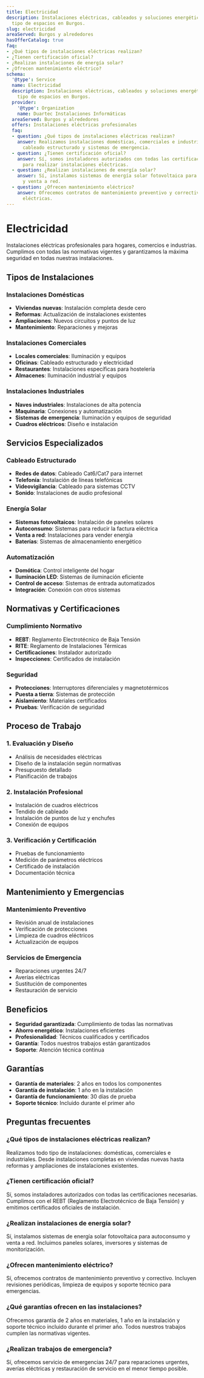 ```yaml
---
title: Electricidad
description: Instalaciones eléctricas, cableados y soluciones energéticas para todo
  tipo de espacios en Burgos.
slug: electricidad
areaServed: Burgos y alrededores
hasOfferCatalog: true
faq:
- ¿Qué tipos de instalaciones eléctricas realizan?
- ¿Tienen certificación oficial?
- ¿Realizan instalaciones de energía solar?
- ¿Ofrecen mantenimiento eléctrico?
schema:
  '@type': Service
  name: Electricidad
  description: Instalaciones eléctricas, cableados y soluciones energéticas para todo
    tipo de espacios en Burgos.
  provider:
    '@type': Organization
    name: Duartec Instalaciones Informáticas
  areaServed: Burgos y alrededores
  offers: Instalaciones eléctricas profesionales
  faq:
  - question: ¿Qué tipos de instalaciones eléctricas realizan?
    answer: Realizamos instalaciones domésticas, comerciales e industriales, incluyendo
      cableado estructurado y sistemas de emergencia.
  - question: ¿Tienen certificación oficial?
    answer: Sí, somos instaladores autorizados con todas las certificaciones necesarias
      para realizar instalaciones eléctricas.
  - question: ¿Realizan instalaciones de energía solar?
    answer: Sí, instalamos sistemas de energía solar fotovoltaica para autoconsumo
      y venta a red.
  - question: ¿Ofrecen mantenimiento eléctrico?
    answer: Ofrecemos contratos de mantenimiento preventivo y correctivo para instalaciones
      eléctricas.
---
```


# Electricidad

Instalaciones eléctricas profesionales para hogares, comercios e industrias. Cumplimos con todas las normativas vigentes y garantizamos la máxima seguridad en todas nuestras instalaciones.

## Tipos de Instalaciones

### Instalaciones Domésticas
- **Viviendas nuevas**: Instalación completa desde cero
- **Reformas**: Actualización de instalaciones existentes
- **Ampliaciones**: Nuevos circuitos y puntos de luz
- **Mantenimiento**: Reparaciones y mejoras

### Instalaciones Comerciales
- **Locales comerciales**: Iluminación y equipos
- **Oficinas**: Cableado estructurado y electricidad
- **Restaurantes**: Instalaciones específicas para hostelería
- **Almacenes**: Iluminación industrial y equipos

### Instalaciones Industriales
- **Naves industriales**: Instalaciones de alta potencia
- **Maquinaria**: Conexiones y automatización
- **Sistemas de emergencia**: Iluminación y equipos de seguridad
- **Cuadros eléctricos**: Diseño e instalación

## Servicios Especializados

### Cableado Estructurado
- **Redes de datos**: Cableado Cat6/Cat7 para internet
- **Telefonía**: Instalación de líneas telefónicas
- **Videovigilancia**: Cableado para sistemas CCTV
- **Sonido**: Instalaciones de audio profesional

### Energía Solar
- **Sistemas fotovoltaicos**: Instalación de paneles solares
- **Autoconsumo**: Sistemas para reducir la factura eléctrica
- **Venta a red**: Instalaciones para vender energía
- **Baterías**: Sistemas de almacenamiento energético

### Automatización
- **Domótica**: Control inteligente del hogar
- **Iluminación LED**: Sistemas de iluminación eficiente
- **Control de acceso**: Sistemas de entrada automatizados
- **Integración**: Conexión con otros sistemas

## Normativas y Certificaciones

### Cumplimiento Normativo
- **REBT**: Reglamento Electrotécnico de Baja Tensión
- **RITE**: Reglamento de Instalaciones Térmicas
- **Certificaciones**: Instalador autorizado
- **Inspecciones**: Certificados de instalación

### Seguridad
- **Protecciones**: Interruptores diferenciales y magnetotérmicos
- **Puesta a tierra**: Sistemas de protección
- **Aislamiento**: Materiales certificados
- **Pruebas**: Verificación de seguridad

## Proceso de Trabajo

### 1. Evaluación y Diseño
- Análisis de necesidades eléctricas
- Diseño de la instalación según normativas
- Presupuesto detallado
- Planificación de trabajos

### 2. Instalación Profesional
- Instalación de cuadros eléctricos
- Tendido de cableado
- Instalación de puntos de luz y enchufes
- Conexión de equipos

### 3. Verificación y Certificación
- Pruebas de funcionamiento
- Medición de parámetros eléctricos
- Certificado de instalación
- Documentación técnica

## Mantenimiento y Emergencias

### Mantenimiento Preventivo
- Revisión anual de instalaciones
- Verificación de protecciones
- Limpieza de cuadros eléctricos
- Actualización de equipos

### Servicios de Emergencia
- Reparaciones urgentes 24/7
- Averías eléctricas
- Sustitución de componentes
- Restauración de servicio

## Beneficios

- **Seguridad garantizada**: Cumplimiento de todas las normativas
- **Ahorro energético**: Instalaciones eficientes
- **Profesionalidad**: Técnicos cualificados y certificados
- **Garantía**: Todos nuestros trabajos están garantizados
- **Soporte**: Atención técnica continua

## Garantías

- **Garantía de materiales**: 2 años en todos los componentes
- **Garantía de instalación**: 1 año en la instalación
- **Garantía de funcionamiento**: 30 días de prueba
- **Soporte técnico**: Incluido durante el primer año

## Preguntas frecuentes

### ¿Qué tipos de instalaciones eléctricas realizan?

Realizamos todo tipo de instalaciones: domésticas, comerciales e industriales. Desde instalaciones completas en viviendas nuevas hasta reformas y ampliaciones de instalaciones existentes.

### ¿Tienen certificación oficial?

Sí, somos instaladores autorizados con todas las certificaciones necesarias. Cumplimos con el REBT (Reglamento Electrotécnico de Baja Tensión) y emitimos certificados oficiales de instalación.

### ¿Realizan instalaciones de energía solar?

Sí, instalamos sistemas de energía solar fotovoltaica para autoconsumo y venta a red. Incluimos paneles solares, inversores y sistemas de monitorización.

### ¿Ofrecen mantenimiento eléctrico?

Sí, ofrecemos contratos de mantenimiento preventivo y correctivo. Incluyen revisiones periódicas, limpieza de equipos y soporte técnico para emergencias.

### ¿Qué garantías ofrecen en las instalaciones?

Ofrecemos garantía de 2 años en materiales, 1 año en la instalación y soporte técnico incluido durante el primer año. Todos nuestros trabajos cumplen las normativas vigentes.

### ¿Realizan trabajos de emergencia?

Sí, ofrecemos servicio de emergencias 24/7 para reparaciones urgentes, averías eléctricas y restauración de servicio en el menor tiempo posible.
